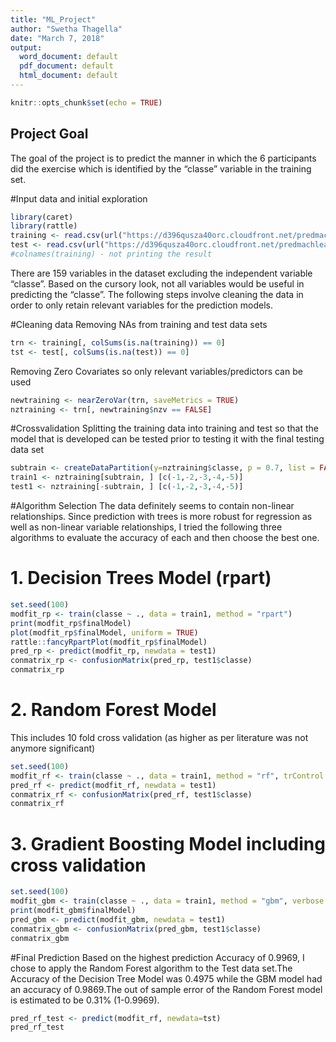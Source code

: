 ---
title: "ML_Project"
author: "Swetha Thagella"
date: "March 7, 2018"
output:
  word_document: default
  pdf_document: default
  html_document: default
---

```{r setup, include=FALSE}
knitr::opts_chunk$set(echo = TRUE)
```

## Project Goal
The goal of the project is to predict the manner in which the 6 participants did the exercise which is identified by the "classe" variable in the training set.

#Input data and initial exploration
```{r }
library(caret)
library(rattle)
training <- read.csv(url("https://d396qusza40orc.cloudfront.net/predmachlearn/pml-training.csv"))
test <- read.csv(url("https://d396qusza40orc.cloudfront.net/predmachlearn/pml-testing.csv"))
#colnames(training) - not printing the result
```
There are 159 variables in the dataset excluding the independent variable "classe". Based on the cursory look, not all variables would be useful in predicting the "classe". The following steps involve cleaning the data in order to only retain relevant variables for the prediction models.


#Cleaning data
Removing NAs from training and test data sets
```{r }
trn <- training[, colSums(is.na(training)) == 0]
tst <- test[, colSums(is.na(test)) == 0]
```

Removing Zero Covariates so only relevant variables/predictors can be used
```{r }
newtraining <- nearZeroVar(trn, saveMetrics = TRUE)
nztraining <- trn[, newtraining$nzv == FALSE]
```

#Crossvalidation
Splitting the training data into training and test so that the model that is developed can be tested prior to testing it with the final testing data set
```{r }
subtrain <- createDataPartition(y=nztraining$classe, p = 0.7, list = FALSE)
train1 <- nztraining[subtrain, ] [c(-1,-2,-3,-4,-5)]
test1 <- nztraining[-subtrain, ] [c(-1,-2,-3,-4,-5)]
```

#Algorithm Selection
The data definitely seems to contain non-linear relationships. Since prediction with trees is more robust for regression as well as non-linear variable relationships, I tried the following three algorithms to evaluate the accuracy of each and then choose the best one.


# 1. Decision Trees Model (rpart)
```{r }
set.seed(100)
modfit_rp <- train(classe ~ ., data = train1, method = "rpart")
print(modfit_rp$finalModel)
plot(modfit_rp$finalModel, uniform = TRUE)
rattle::fancyRpartPlot(modfit_rp$finalModel)
pred_rp <- predict(modfit_rp, newdata = test1)
conmatrix_rp <- confusionMatrix(pred_rp, test1$classe)
conmatrix_rp
```

# 2. Random Forest Model 
This includes 10 fold cross validation (as higher as per literature was not anymore significant)
```{r }
set.seed(100)
modfit_rf <- train(classe ~ ., data = train1, method = "rf", trControl = trainControl(method = "cv", 10), ntree = 100)
pred_rf <- predict(modfit_rf, newdata = test1)
conmatrix_rf <- confusionMatrix(pred_rf, test1$classe)
conmatrix_rf
```

# 3. Gradient Boosting Model including cross validation
```{r }
set.seed(100)
modfit_gbm <- train(classe ~ ., data = train1, method = "gbm", verbose = FALSE, trControl = trainControl(method = "repeatedcv", 10, repeats = 1))
print(modfit_gbm$finalModel)
pred_gbm <- predict(modfit_gbm, newdata = test1)
conmatrix_gbm <- confusionMatrix(pred_gbm, test1$classe)
conmatrix_gbm
```

#Final Prediction
Based on the highest prediction Accuracy of 0.9969, I chose to apply the Random Forest algorithm to the Test data set.The Accuracy of the Decision Tree Model was 0.4975 while the GBM model had an accuracy of 0.9869.The out of sample error of the Random Forest model is estimated to be 0.31% (1-0.9969).
```{r }
pred_rf_test <- predict(modfit_rf, newdata=tst)
pred_rf_test
```





